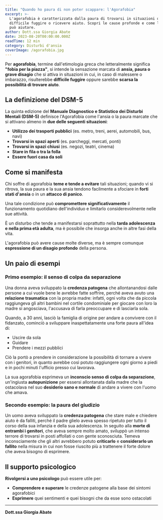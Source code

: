 ```yaml
---
title: "Quando ho paura di non poter scappare: l'Agorafobia"
excerpt: >-
  L'agorafobia è caratterizzata dalla paura di trovarsi in situazioni da cui sarebbe 
  difficile fuggire o ricevere aiuto. Scopri le cause profonde e come la psicoterapia 
  può aiutare.
author: Dott.ssa Giorgia Abate
date: 2023-08-20T00:00:00.000Z
readTime: 12 min
category: Disturbi d'ansia
coverImage: /agorafobia.jpg
---
```


Per **agorafobia**, termine dall'etimologia greca che letteralmente significa **"fobia per la piazza"**, si intende la sensazione marcata di **ansia, paura o grave disagio** che si attiva in situazioni in cui, in caso di malessere o imbarazzo, risulterebbe **difficile fuggire** oppure sarebbe **scarsa la possibilità di trovare aiuto**.

## La definizione del DSM-5

La quinta edizione del **Manuale Diagnostico e Statistico dei Disturbi Mentali (DSM-5)** definisce l'Agorafobia come l'ansia o la paura marcate che si attivano almeno in **due delle seguenti situazioni**:

- **Utilizzo dei trasporti pubblici** (es. metro, treni, aerei, automobili, bus, navi)
- **Trovarsi in spazi aperti** (es. parcheggi, mercati, ponti)
- **Trovarsi in spazi chiusi** (es. negozi, teatri, cinema)
- **Stare in fila o tra la folla**
- **Essere fuori casa da soli**

## Come si manifesta

Chi soffre di agorafobia **teme e tende a evitare** tali situazioni; quando vi si ritrova, la sua paura e la sua ansia tendono facilmente a sfociare in **forti stati d'ansia** o in un **attacco di panico**.

Una tale condizione può **compromettere significativamente** il funzionamento quotidiano dell'individuo e limitarlo considerevolmente nelle sue attività.

È un disturbo che tende a manifestarsi soprattutto nella **tarda adolescenza e nella prima età adulta**, ma è possibile che insorga anche in altre fasi della vita.

L'agorafobia può avere cause molte diverse, ma è sempre comunque **espressione di un disagio profondo** della persona.

## Un paio di esempi

### Primo esempio: il senso di colpa da separazione

Una donna aveva sviluppato la **credenza patogena** che allontanandosi dalle persone a cui vuole bene le avrebbe fatte soffrire, perché aveva avuto una **relazione traumatica** con la propria madre: infatti, ogni volta che da piccola raggiungeva gli altri bambini nel cortile condominiale per giocare con loro la madre si angosciava, l'accusava di farla preoccupare e di lasciarla sola.

Quando, a 30 anni, lasciò la famiglia di origine per andare a convivere con il fidanzato, cominciò a sviluppare inaspettatamente una forte paura all'idea di:

- Uscire da sola
- Guidare  
- Prendere i mezzi pubblici

Ciò la portò a prendere in considerazione la possibilità di tornare a vivere con i genitori, in quanto avrebbe così potuto raggiungere ogni giorno a piedi e in pochi minuti l'ufficio presso cui lavorava.

La sua agorafobia esprimeva un **inconscio senso di colpa da separazione**, un'ingiusta **autopunizione** per essersi allontanata dalla madre che la ostacolava nel suo **desiderio sano e normale** di andare a vivere con l'uomo che amava.

### Secondo esempio: la paura del giudizio

Un uomo aveva sviluppato la **credenza patogena** che stare male e chiedere aiuto è da falliti, perché il padre glielo aveva spesso ripetuto per tutto il corso della sua infanzia e della sua adolescenza. In seguito alla **morte di entrambi i genitori**, che aveva sempre molto amato, sviluppò un intenso terrore di trovarsi in posti affollati o con gente sconosciuta. Temeva inconsciamente che gli altri avrebbero potuto **criticarlo** e **considerarlo un fallito** nella misura in cui non fosse riuscito più a trattenere il forte dolore che aveva bisogno di esprimere.

## Il supporto psicologico

**Rivolgersi a uno psicologo** può essere utile per:

- **Comprendere e superare** le credenze patogene alla base dei sintomi agorafobici
- **Esprimere** quei sentimenti e quei bisogni che da esse sono ostacolati

---

**Dott.ssa Giorgia Abate**